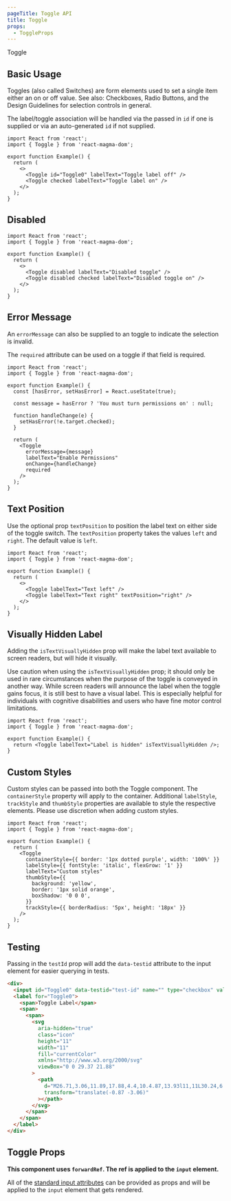 ```yaml
---
pageTitle: Toggle API
title: Toggle
props:
  - ToggleProps
---
```



<DocsHeading to="/design/selection-controls" type="api">
  Toggle
</DocsHeading>

## Basic Usage

Toggles (also called Switches) are form elements used to set a single item either an on or off value.
See also: <Link to="/api/checkbox">Checkboxes</Link>, <Link to="/api/radio">Radio Buttons</Link>, and the <Link to="/design/selection-controls">Design Guidelines</Link> for selection controls in general.

The label/toggle association will be handled via the passed in `id` if one is supplied or via an auto-generated `id` if not supplied.

```tsx
import React from 'react';
import { Toggle } from 'react-magma-dom';

export function Example() {
  return (
    <>
      <Toggle id="Toggle0" labelText="Toggle label off" />
      <Toggle checked labelText="Toggle label on" />
    </>
  );
}
```

## Disabled

```tsx
import React from 'react';
import { Toggle } from 'react-magma-dom';

export function Example() {
  return (
    <>
      <Toggle disabled labelText="Disabled toggle" />
      <Toggle disabled checked labelText="Disabled toggle on" />
    </>
  );
}
```

## Error Message

An `errorMessage` can also be supplied to an toggle to indicate the selection is invalid.

The `required` attribute can be used on a toggle if that field is required.

```tsx
import React from 'react';
import { Toggle } from 'react-magma-dom';

export function Example() {
  const [hasError, setHasError] = React.useState(true);

  const message = hasError ? 'You must turn permissions on' : null;

  function handleChange(e) {
    setHasError(!e.target.checked);
  }

  return (
    <Toggle
      errorMessage={message}
      labelText="Enable Permissions"
      onChange={handleChange}
      required
    />
  );
}
```

## Text Position

Use the optional prop `textPosition` to position the label text on either side of the toggle switch.
The `textPosition` property takes the values `left` and `right`. The default value is `left`.

```tsx
import React from 'react';
import { Toggle } from 'react-magma-dom';

export function Example() {
  return (
    <>
      <Toggle labelText="Text left" />
      <Toggle labelText="Text right" textPosition="right" />
    </>
  );
}
```

## Visually Hidden Label

Adding the `isTextVisuallyHidden` prop will make the label text available to screen readers, but will hide it visually.

<Alert variant="warning">
  Use caution when using the <code>isTextVisuallyHidden</code> prop; it should
  only be used in rare circumstances when the purpose of the toggle is conveyed
  in another way. While screen readers will announce the label when the toggle
  gains focus, it is still best to have a visual label. This is especially
  helpful for individuals with cognitive disabilities and users who have fine
  motor control limitations.
</Alert>

```tsx
import React from 'react';
import { Toggle } from 'react-magma-dom';

export function Example() {
  return <Toggle labelText="Label is hidden" isTextVisuallyHidden />;
}
```

## Custom Styles

Custom styles can be passed into both the Toggle component. The `containerStyle` property will apply to the container.
Additional `labelStyle`, `trackStyle` and `thumbStyle` properties are available to style the respective elements.
Please use discretion when adding custom styles.

```tsx
import React from 'react';
import { Toggle } from 'react-magma-dom';

export function Example() {
  return (
    <Toggle
      containerStyle={{ border: '1px dotted purple', width: '100%' }}
      labelStyle={{ fontStyle: 'italic', flexGrow: '1' }}
      labelText="Custom styles"
      thumbStyle={{
        background: 'yellow',
        border: '1px solid orange',
        boxShadow: '0 0 0',
      }}
      trackStyle={{ borderRadius: '5px', height: '18px' }}
    />
  );
}
```

## Testing

Passing in the `testId` prop will add the `data-testid` attribute to the input element for easier querying in tests.

```html
<div>
  <input id="Toggle0" data-testid="test-id" name="" type="checkbox" value="" />
  <label for="Toggle0">
    <span>Toggle Label</span>
    <span>
      <span>
        <svg
          aria-hidden="true"
          class="icon"
          height="11"
          width="11"
          fill="currentColor"
          xmlns="http://www.w3.org/2000/svg"
          viewBox="0 0 29.37 21.88"
        >
          <path
            d="M26.71,3.06,11.89,17.88,4.4,10.4.87,13.93l11,11L30.24,6.59Z"
            transform="translate(-0.87 -3.06)"
          ></path>
        </svg>
      </span>
    </span>
  </label>
</div>
```

## Toggle Props

**This component uses `forwardRef`. The ref is applied to the `input` element.**

All of the [standard input attributes](https://developer.mozilla.org/en-US/docs/Web/HTML/Element/input) can be provided as props and will be applied to the `input` element that gets rendered.

<ToggleProps />

